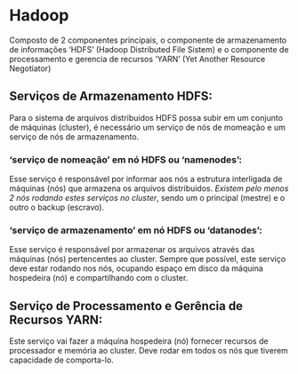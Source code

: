 # Hadoop

Composto de 2 componentes principais, o componente de armazenamento de 
informações 'HDFS' (Hadoop Distributed File Sistem) e o componente de 
processamento e gerencia de recursos 'YARN' (Yet Another Resource Negotiator)

## Serviços de Armazenamento HDFS:
Para o sistema de arquivos distribuidos HDFS possa subir em um conjunto
de máquinas (cluster), é necessário um serviço de nós de momeação e 
um serviço de nós de armazenamento.

### 'serviço de nomeação' em nó HDFS ou 'namenodes':
Esse serviço é responsável por informar aos nós a estrutura interligada
de máquinas (nós) que armazena os arquivos distribuidos.
*Existem pelo menos 2 nós rodando estes serviços no cluster*, sendo um
o principal (mestre) e o outro o backup (escravo).

### 'serviço de armazenamento' em nó HDFS ou 'datanodes':
Esse serviço é responsável por armazenar os arquivos através das máquinas
(nós) pertencentes ao cluster. Sempre que possível, este serviço deve 
estar rodando nos nós, ocupando espaço em disco da máquina hospedeira 
(nó) e compartilhando com o cluster.

## Serviço de Processamento e Gerência de Recursos YARN:
Este serviço vai fazer a máquina hospedeira (nó) fornecer recursos de 
processador e memória ao cluster. Deve rodar em todos os nós que tiverem
 capacidade de comporta-lo.




